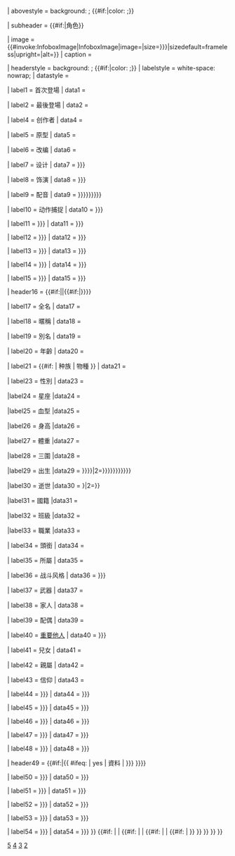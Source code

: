{{Infobox
| child = {{{embed|}}}

| above = {{Font|color={{#ifexpr:{{Color contrast ratio|{{Ifempty|{{{color|}}}|{{{colour|}}}|#DEDEE2}}|#fff}} < 4.5|#000|#fff}}|{{Ifempty|{{{name|}}}|<includeonly>{{PAGENAMEBASE}}</includeonly>}}}}
| abovestyle = background: {{Ifempty|{{{color|}}}|{{{colour|}}}|#DEDEE2}}; {{#if:{{{color|}}}{{{colour|}}}|color: {{Greater color contrast ratio|{{ifempty|{{{color|}}}|{{{colour|}}}}}}};}}

| subheader = {{#if:{{{series|}}}|{{{series}}}角色}}

| image = {{#invoke:InfoboxImage|InfoboxImage|image={{{image|}}}|size={{{image_size|{{{imagesize|}}}}}}|sizedefault=frameless|upright={{{image_upright|1}}}|alt={{{alt|}}}}}
| caption = {{{caption|}}}

| headerstyle = background: {{Ifempty|{{{color|}}}|{{{colour|}}}|#DEDEE2}}; {{#if:{{{color|}}}{{{colour|}}}|color: {{Greater color contrast ratio|{{Ifempty|{{{color|}}}|{{{colour|}}}}}}};}}
| labelstyle = white-space: nowrap; {{{lbl-style|}}}
| datastyle = {{{data-style|}}}

| label1 = 首次登場
| data1 = {{{first|}}}

| label2 = 最後登場
| data2 = {{{last|}}}

| label4 = 创作者
| data4 = {{{creator|}}}

| label5 = 原型
| data5 = {{{based_on|}}}

| label6 = 改编
| data6 = {{{adapted_by|}}}

| label7 = 设计
| data7 = {{{artist|{{{designer|}}}}}}

| label8 = 饰演
| data8 = {{{portrayer|{{{liveactor|}}}}}}

| label9 = 配音
| data9 = {{{voice|{{{voice by|{{{voiced by|{{{voiceactor|}}}}}}}}}}}}

| label10 = 动作捕捉
| data10 = {{{motion_actor|{{{motionactor|}}}}}}

| label11 = {{{lbl1|{{{oaux1 name|}}}}}}
| data11 = {{{data1|{{{oaux1|}}}}}}

| label12 = {{{lbl2|{{{oaux2 name|}}}}}}
| data12 = {{{data2|{{{oaux2|}}}}}}

| label13 = {{{lbl3|{{{oaux3 name|}}}}}}
| data13 = {{{data3|{{{oaux3|}}}}}}

| label14 = {{{lbl4|{{{oaux4 name|}}}}}}
| data14 = {{{data4|{{{oaux4|}}}}}}

| label15 = {{{lbl5|{{{oaux5 name|}}}}}}
| data15 = {{{data5|{{{oaux5|}}}}}}

| header16 = {{#if:{{{noinfo|}}}||{{#if:{{{fullname|}}}{{{nickname|}}}{{{alias|}}}{{{age|}}}{{{race|}}}{{{species|}}}{{{gender|}}}{{{zodiac|}}}{{{bloodtype|}}}{{{height|}}}{{{weight|}}}{{{bwh|}}}{{{birthdate|}}}{{{birthplace|}}}{{{origin|}}}{{{home|}}}{{{occupation|}}}{{{title|}}}{{{family|}}}{{{spouse|}}}{{{significantother|}}}{{{children|}}}{{{relatives|}}}{{{religion|}}}{{{nationality|}}}{{{data21|}}}{{{data22|}}}{{{data23|}}}{{{data24|}}}{{{data25|}}}|{{Ifempty|{{{info-hdr|}}}|-{zh-cn:虚构设定信息;zh-tw:虛構設定資料;}-}}}}}}

| label17 = 全名
| data17 = {{{fullname|}}}

| label18 = 暱稱
| data18 = {{{nickname|}}}

| label19 = 別名
| data19 = {{{alias|}}}

| label20  = 年齡
| data20  = {{{age|}}}

| label21 = {{#if: {{{race|}}} | 种族 | 物種 }}
| data21 = {{If empty |{{{race|}}} |{{{species|}}} }}

| label23 = 性別
| data23 = {{{gender|}}}

|label24  = 星座
|data24   = {{{zodiac|}}}

|label25  = 血型
|data25   = {{{bloodtype|}}}

|label26  = 身高
|data26   = {{{height|}}}

|label27  = 體重
|data27   = {{{weight|}}}

|label28  = 三圍
|data28   = {{{bwh|}}}

|label29  = 出生
|data29   = {{br separated entries|1={{{birthdate|{{{born|{{{datebirth|}}}}}}}}}|2={{{birthplace|{{{origin|{{{home|{{{placebirth|}}}}}}}}}}}}}}

|label30  = 逝世
|data30   = {{br separated entries|1={{{death|{{{died|}}}}}}|2={{{deathplace|}}}}}

|label31  = 國籍
|data31   = {{{nationality|}}}

|label32  = 班級
|data32   = {{{class|}}}

|label33  = 職業
|data33   = {{{occupation|}}}

| label34 = 頭銜
| data34 = {{{title|}}}

| label35 = 所屬
| data35 = {{{affiliation|}}}

| label36 = 战斗风格
| data36 = {{{fighting_style|{{{fightingstyle|}}}}}}

| label37 = 武器
| data37 = {{{weapon|}}}

| label38 = 家人
| data38 = {{{family|}}}

| label39 = 配偶
| data39 = {{{spouse|}}}

| label40 = [[重要他人]]
| data40 = {{{significantother|{{{significant_other|}}}}}}

| label41 = 兒女
| data41 = {{{children|}}}

| label42 = 親屬
| data42 = {{{relatives|}}}

| label43 = 信仰
| data43 = {{{religion|}}}

| label44 = {{{lbl21|{{{paux1 name|}}}}}}
| data44 = {{{data21|{{{paux1|}}}}}}

| label45 = {{{lbl22|{{{paux2 name|}}}}}}
| data45 = {{{data22|{{{paux2|}}}}}}

| label46 = {{{lbl23|{{{paux3 name|}}}}}}
| data46 = {{{data23|{{{paux3|}}}}}}

| label47 = {{{lbl24|{{{paux4 name|}}}}}}
| data47 = {{{data24|{{{paux4|}}}}}}

| label48 = {{{lbl25|{{{paux5 name|}}}}}}
| data48 = {{{data25|{{{paux5|}}}}}} 

| header49 = {{#if:{{{data31|}}}{{{data32|}}}{{{data33|}}}{{{data34|}}}{{{data35|}}}{{{aux1|}}}{{{aux2|}}}{{{aux3|}}}{{{aux4|}}}{{{aux5|}}}|{{ #ifeq: {{lc:{{{divider|}}}}} | yes | 資料 | {{{divider|{{{extra-hdr|}}}}}} }}}}<!--若divider=yes，输出“资料”；若divider为其它值，输出其它值；若extra-hdr值不为空，输出extra-hdr值（此为本模板与Template:Infobox animanga character合并造成的历史问题）-->

| label50 = {{{lbl31|{{{aux1 name|}}}}}}
| data50 = {{{data31|{{{aux1|}}}}}}

| label51 = {{{lbl32|{{{aux2 name|}}}}}}
| data51 = {{{data32|{{{aux2|}}}}}}

| label52 = {{{lbl33|{{{aux3 name|}}}}}}
| data52 = {{{data33|{{{aux3|}}}}}}

| label53 = {{{lbl34|{{{aux4 name|}}}}}}
| data53 = {{{data34|{{{aux4|}}}}}}

| label54 = {{{lbl35|{{{aux5 name|}}}}}}
| data54 = {{{data35|{{{aux5|}}}}}}
}}{{Main other
|<!--
-->{{#if:{{{1|}}}{{{colour text|}}}{{{birth_name|}}}{{{birthname|}}}{{{callsign|}}}{{{cause|}}}{{{domesticpartner|}}}{{{episode|}}}{{{eyes|}}}{{{eye color|}}}{{{hair|}}}{{{hair color|}}}{{{haircolor|}}}{{{hair_color|}}}{{{sep|}}}{{{residence|}}}{{{specialty|}}}{{{status|}}}<!--
-->|[[Category:使用有已弃用参数的Infobox character的条目]]}}<!--
-->{{#if:{{{lbl35|}}}{{{data35|}}}{{{lbl25|}}}{{{data25|}}}{{{lbl5|}}}{{{data5|}}}{{{aux5 name|}}}{{{aux5|}}}{{{paux5 name|}}}{{{paux5|}}}{{{oaux5 name|}}}{{{oaux5|}}}<!--
-->|[[Category:使用有多个自定义标签字段的Infobox character的条目|5{{PAGENAME}}]]<!--
-->|<!--
---->{{#if:{{{lbl34|}}}{{{data34|}}}{{{lbl24|}}}{{{data24|}}}{{{lbl4|}}}{{{data4|}}}{{{aux4 name|}}}{{{aux4|}}}{{{paux4 name|}}}{{{paux4|}}}{{{oaux4 name|}}}{{{oaux4|}}}<!--
---->|[[Category:使用有多个自定义标签字段的Infobox character的条目|4{{PAGENAME}}]]<!--
---->|<!--
------>{{#if:{{{lbl33|}}}{{{data33|}}}{{{lbl23|}}}{{{data23|}}}{{{lbl3|}}}{{{data3|}}}{{{aux3 name|}}}{{{aux3|}}}{{{paux3 name|}}}{{{paux3|}}}{{{oaux3 name|}}}{{{oaux3|}}}<!--
------>|[[Category:使用有多个自定义标签字段的Infobox character的条目|3{{PAGENAME}}]]<!--
------>|<!--
-------->{{#if:{{{lbl32|}}}{{{data32|}}}{{{lbl22|}}}{{{data22|}}}{{{lbl2|}}}{{{data2|}}}{{{aux2 name|}}}{{{aux2|}}}{{{paux2 name|}}}{{{paux2|}}}{{{oaux2 name|}}}{{{oaux2|}}}<!--
-------->|[[Category:使用有多个自定义标签字段的Infobox character的条目|2{{PAGENAME}}]]<!--
-------->}}<!--
------>}}<!--
---->}}<!--
-->}}
}}<noinclude>
{{Documentation}}</noinclude>